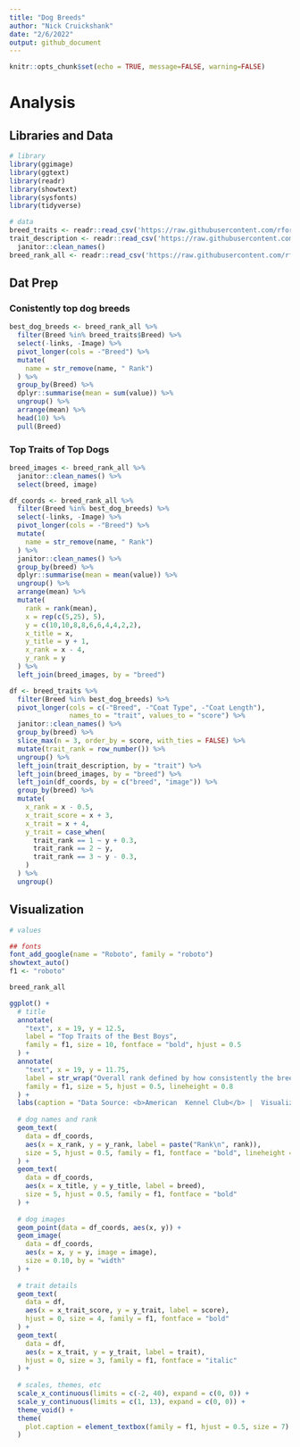 ```yaml
---
title: "Dog Breeds"
author: "Nick Cruickshank"
date: "2/6/2022"
output: github_document
---
```


```r
knitr::opts_chunk$set(echo = TRUE, message=FALSE, warning=FALSE)
```

# Analysis

## Libraries and Data

```r
# library
library(ggimage)
library(ggtext)
library(readr)
library(showtext)
library(sysfonts)
library(tidyverse)
```

```r
# data
breed_traits <- readr::read_csv('https://raw.githubusercontent.com/rfordatascience/tidytuesday/master/data/2022/2022-02-01/breed_traits.csv')
trait_description <- readr::read_csv('https://raw.githubusercontent.com/rfordatascience/tidytuesday/master/data/2022/2022-02-01/trait_description.csv') %>%
  janitor::clean_names()
breed_rank_all <- readr::read_csv('https://raw.githubusercontent.com/rfordatascience/tidytuesday/master/data/2022/2022-02-01/breed_rank.csv')
```

## Dat Prep

### Conistently top dog breeds

```r
best_dog_breeds <- breed_rank_all %>%
  filter(Breed %in% breed_traits$Breed) %>%
  select(-links, -Image) %>%
  pivot_longer(cols = -"Breed") %>%
  mutate(
    name = str_remove(name, " Rank")
  ) %>%
  group_by(Breed) %>%
  dplyr::summarise(mean = sum(value)) %>%
  ungroup() %>%
  arrange(mean) %>%
  head(10) %>%
  pull(Breed)
```

### Top Traits of Top Dogs

```r
breed_images <- breed_rank_all %>%
  janitor::clean_names() %>%
  select(breed, image)

df_coords <- breed_rank_all %>%
  filter(Breed %in% best_dog_breeds) %>%
  select(-links, -Image) %>%
  pivot_longer(cols = -"Breed") %>%
  mutate(
    name = str_remove(name, " Rank")
  ) %>%
  janitor::clean_names() %>%
  group_by(breed) %>%
  dplyr::summarise(mean = mean(value)) %>%
  ungroup() %>%
  arrange(mean) %>%
  mutate(
    rank = rank(mean),
    x = rep(c(5,25), 5),
    y = c(10,10,8,8,6,6,4,4,2,2),
    x_title = x,
    y_title = y + 1,
    x_rank = x - 4,
    y_rank = y
  ) %>%
  left_join(breed_images, by = "breed")

df <- breed_traits %>%
  filter(Breed %in% best_dog_breeds) %>%
  pivot_longer(cols = c(-"Breed", -"Coat Type", -"Coat Length"),
               names_to = "trait", values_to = "score") %>%
  janitor::clean_names() %>%
  group_by(breed) %>%
  slice_max(n = 3, order_by = score, with_ties = FALSE) %>%
  mutate(trait_rank = row_number()) %>%
  ungroup() %>%
  left_join(trait_description, by = "trait") %>%
  left_join(breed_images, by = "breed") %>%
  left_join(df_coords, by = c("breed", "image")) %>%
  group_by(breed) %>%
  mutate(
    x_rank = x - 0.5,
    x_trait_score = x + 3,
    x_trait = x + 4,
    y_trait = case_when(
      trait_rank == 1 ~ y + 0.3,
      trait_rank == 2 ~ y,
      trait_rank == 3 ~ y - 0.3,
    )
  ) %>%
  ungroup()
```

## Visualization

```r
# values

## fonts
font_add_google(name = "Roboto", family = "roboto")
showtext_auto()
f1 <- "roboto"

breed_rank_all
```


```r
ggplot() +
  # title
  annotate(
    "text", x = 19, y = 12.5, 
    label = "Top Traits of the Best Boys",
    family = f1, size = 10, fontface = "bold", hjust = 0.5
  ) +
  annotate(
    "text", x = 19, y = 11.75,
    label = str_wrap("Overall rank defined by how consistently the breed ranked highly from 2013 to 2020", 50),
    family = f1, size = 5, hjust = 0.5, lineheight = 0.8
  ) +
  labs(caption = "Data Source: <b>American  Kennel Club</b> |  Visualization: <b>N. Cruickshank</b> | #TidyTuesday") +
  
  # dog names and rank
  geom_text(
    data = df_coords,
    aes(x = x_rank, y = y_rank, label = paste("Rank\n", rank)),
    size = 5, hjust = 0.5, family = f1, fontface = "bold", lineheight = 0.8
  ) +
  geom_text(
    data = df_coords,
    aes(x = x_title, y = y_title, label = breed),
    size = 5, hjust = 0.5, family = f1, fontface = "bold"
  ) +
  
  # dog images
  geom_point(data = df_coords, aes(x, y)) +
  geom_image(
    data = df_coords, 
    aes(x = x, y = y, image = image),
    size = 0.10, by = "width"
  ) + 
  
  # trait details
  geom_text(
    data = df,
    aes(x = x_trait_score, y = y_trait, label = score),
    hjust = 0, size = 4, family = f1, fontface = "bold"
  ) +
  geom_text(
    data = df,
    aes(x = x_trait, y = y_trait, label = trait),
    hjust = 0, size = 3, family = f1, fontface = "italic"
  ) +
  
  # scales, themes, etc
  scale_x_continuous(limits = c(-2, 40), expand = c(0, 0)) + 
  scale_y_continuous(limits = c(1, 13), expand = c(0, 0)) + 
  theme_void() + 
  theme(
    plot.caption = element_textbox(family = f1, hjust = 0.5, size = 7)
  )
```



